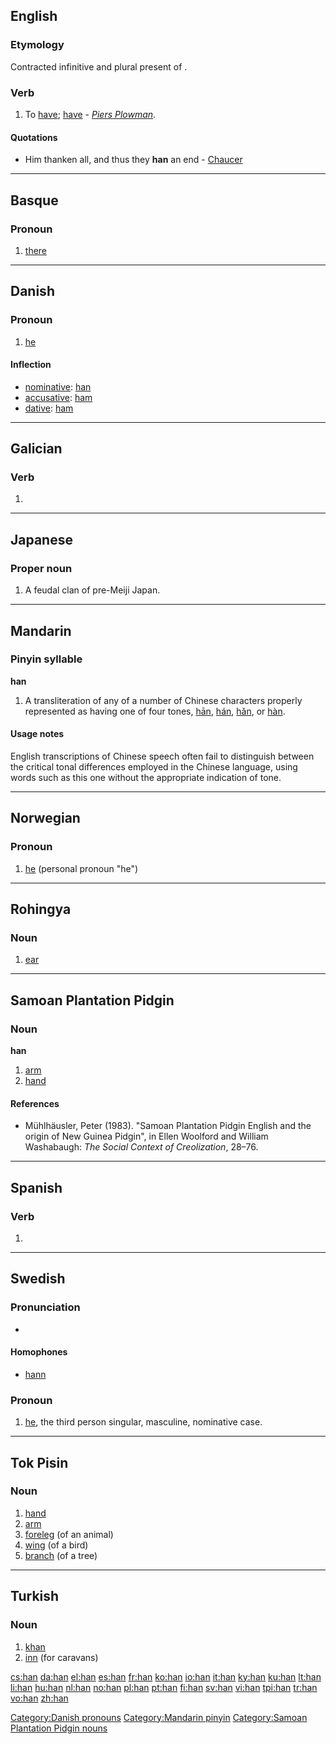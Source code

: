 {{also|Appendix:Variations of "han"}}
==English==

===Etymology===
Contracted infinitive and plural present of {{etyl|enm}} {{term|haven|lang=enm}}.

===Verb===
{{infl|en|verb}}

# {{obsolete|transitive}} To [[have]]; [[have]] - ''[[Piers Plowman]]''.

====Quotations====
* Him thanken all, and thus they '''han''' an end - [[Chaucer]]

----

==Basque==

===Pronoun===
{{infl|eu|pronoun}}

# [[there]]

----

==Danish==

===Pronoun===
{{infl|da|pronoun}}

# {{personal}} [[he#English|he]]

====Inflection====
* [[nominative]]: [[han]]
* [[accusative]]: [[ham]]
* [[dative]]: [[ham]]

[[Category:Danish pronouns]]

----

==Galician==

===Verb===
{{gl-verb-form}}

# {{conjugation of|[[haber#Galician|haber]]||3|p|pres|ind}}

----

==Japanese==

===Proper noun===
{{ja-pos|r|proper|kanji=藩|hira=はん}}

# A feudal clan of pre-Meiji Japan.

----

==Mandarin==

===Pinyin syllable===
'''han'''

# A transliteration of any of a number of Chinese characters properly represented as having one of four tones, [[hān]], [[hán]], [[hǎn]], or [[hàn]].

====Usage notes====
English transcriptions of Chinese speech often fail to distinguish between the critical tonal differences employed in the Chinese language, using words such as this one without the appropriate indication of tone.

[[Category:Mandarin pinyin]]

----

==Norwegian==

===Pronoun===
{{infl|no|pronoun}}

# [[he]] (personal pronoun "he")

{{tbot entry|Norwegian|he|2008|April|no}}

----

==Rohingya==

===Noun===
{{infl|rhg|noun}}

# [[ear]]

----

==Samoan Plantation Pidgin==

===Noun===
'''han'''

# [[arm]]
# [[hand]]

====References====
* Mühlhäusler, Peter (1983). "Samoan Plantation Pidgin English and the origin of New Guinea Pidgin", in Ellen Woolford and William Washabaugh: ''The Social Context of Creolization'', 28–76.

[[Category:Samoan Plantation Pidgin nouns]]

----

==Spanish==

===Verb===
{{infl|es|verb form}}

# {{form of|third-person plural indicative present|[[haber]]}}

----

==Swedish==

===Pronunciation===
* {{audio|Sv-han.ogg|audio}}

====Homophones====
* [[hann]]

===Pronoun===
{{infl|sv|pronoun}}

# [[he]], the third person singular, masculine, nominative case.

----

==Tok Pisin==

===Noun===
{{infl|tpi|noun}}

# [[hand]]
# [[arm]]
# [[foreleg]] (of an animal)
# [[wing]] (of a bird)
# [[branch]] (of a tree)

----

==Turkish==

===Noun===
{{infl|tr|noun}}

# [[khan]]
# [[inn]] (for caravans)

[[cs:han]]
[[da:han]]
[[el:han]]
[[es:han]]
[[fr:han]]
[[ko:han]]
[[io:han]]
[[it:han]]
[[ky:han]]
[[ku:han]]
[[lt:han]]
[[li:han]]
[[hu:han]]
[[nl:han]]
[[no:han]]
[[pl:han]]
[[pt:han]]
[[fi:han]]
[[sv:han]]
[[vi:han]]
[[tpi:han]]
[[tr:han]]
[[vo:han]]
[[zh:han]]